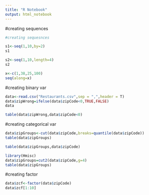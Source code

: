 ```yaml
---
title: "R Notebook"
output: html_notebook
---
```

#creating sequences


```r


#creating sequesnces

s1<-seq(1,10,by=2)
s1

```
```r
s2<-seq(1,10,length=4)
s2
```

```r
x<-c(1,38,25,100)
seq(along=x)
```

#creating binary var

```r

data<-read.csv("Restaurants.csv",sep = ",",header = T)
data$zipWrong=ifelse(data$zipCode<0,TRUE,FALSE)
data

table(data$zipWrong,data$zipCode<0)

```
#creating categorical var
```r
data$zipGroups<-cut(data$zipCode,breaks=quantile(data$zipCode))
table(data$zipGroups)
```


```r
table(data$zipGroups,data$zipCode)
```

```r
library(Hmisc)
data$zipGroups=cut2(data$zipCode,g=4)
table(data$zipGroups)
```
#creating factor
```r
data$zcf<-factor(data$zipCode)
data$zcf[1:10]
```



